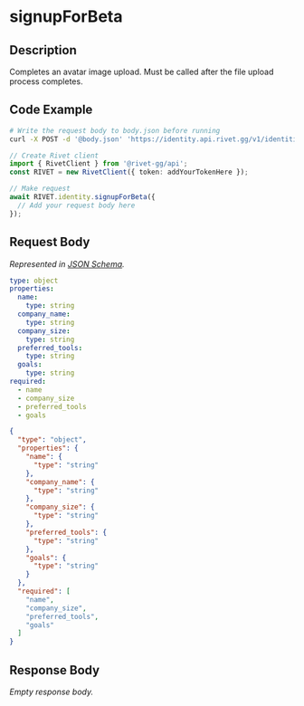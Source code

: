 
# signupForBeta

## Description

Completes an avatar image upload. Must be called after the file upload process completes.


## Code Example

<CodeGroup title='Request' tag='POST' label='https://identity.api.rivet.gg/v1/identities/self/beta-signup'>

```bash {{ title: 'cURL' }}
# Write the request body to body.json before running
curl -X POST -d '@body.json' 'https://identity.api.rivet.gg/v1/identities/self/beta-signup'
```

```ts
// Create Rivet client
import { RivetClient } from '@rivet-gg/api';
const RIVET = new RivetClient({ token: addYourTokenHere });

// Make request
await RIVET.identity.signupForBeta({
  // Add your request body here
});
```

</CodeGroup>


## Request Body

_Represented in [JSON Schema](https://json-schema.org/)._

<CodeGroup title='Request'>

```yaml
type: object
properties:
  name:
    type: string
  company_name:
    type: string
  company_size:
    type: string
  preferred_tools:
    type: string
  goals:
    type: string
required:
  - name
  - company_size
  - preferred_tools
  - goals

```

```json
{
  "type": "object",
  "properties": {
    "name": {
      "type": "string"
    },
    "company_name": {
      "type": "string"
    },
    "company_size": {
      "type": "string"
    },
    "preferred_tools": {
      "type": "string"
    },
    "goals": {
      "type": "string"
    }
  },
  "required": [
    "name",
    "company_size",
    "preferred_tools",
    "goals"
  ]
}
```

</CodeGroup>


## Response Body

_Empty response body._
